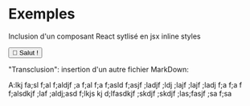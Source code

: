 


# Exemples

Inclusion d'un composant React sytlisé en jsx inline styles

<Button>👋 Salut !</Button>


"Transclusion": insertion d'un autre fichier MarkDown: 

<ChoixTechno /> 

A:lkj fa;sl f;al f;aldjf ;a f;al f;a f;asld f;asjf ;ladjf ;ldj ;lajf ;lajf ;ladj f;a f;a f f;alsdkjf ;laf ;aldj;asd f;lkjs kj d;lfasdkjf ;skdjf ;skdjf ;las;fasjf ;sa f;sa